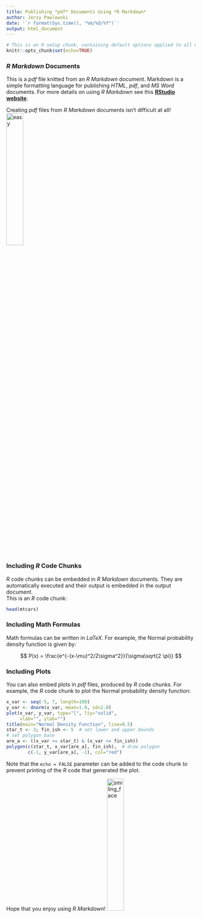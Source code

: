 ```yaml
---
title: Publishing *pdf* Documents Using *R Markdown*
author: Jerzy Pawlowski
date: '`r format(Sys.time(), "%m/%d/%Y")`'
output: html_document
---
```


```r
# This is an R setup chunk, containing default options applied to all other chunks
knitr::opts_chunk$set(echo=TRUE)
```

### *R Markdown* Documents

This is a *pdf* file knitted from an *R Markdown* document. Markdown is a simple formatting language for publishing *HTML*, *pdf*, and *MS Word* documents. For more details on using *R Markdown* see this [**RStudio website**](http://rmarkdown.rstudio.com).  

Creating *pdf* files from *R Markdown* documents isn't difficult at all!  
![easy](image/easy_button.png){width="30%"}


### Including *R* Code Chunks

*R* code chunks can be embedded in *R Markdown* documents.  They are automatically executed and their output is embedded in the output document.  
This is an *R* code chunk:

```r
head(mtcars)
```


### Including Math Formulas

Math formulas can be written in *LaTeX*.  For example, the Normal probability density function is given by:

$$
P(x) = \frac{e^{-(x-\mu)^2/2\sigma^2}}{\sigma\sqrt{2 \pi}}
$$

### Including Plots

You can also embed plots in *pdf* files, produced by *R* code chunks.  For example, the *R* code chunk to plot the Normal probability density function:

```r
x_var <- seq(-5, 7, length=100)
y_var <- dnorm(x_var, mean=1.0, sd=2.0)
plot(x_var, y_var, type="l", lty="solid",
     xlab="", ylab="")
title(main="Normal Density Function", line=0.5)
star_t <- 3; fin_ish <- 5  # set lower and upper bounds
# set polygon base
are_a <- ((x_var >= star_t) & (x_var <= fin_ish))
polygon(c(star_t, x_var[are_a], fin_ish),  # draw polygon
        c(-1, y_var[are_a], -1), col="red")
```


Note that the `echo = FALSE` parameter can be added to the code chunk to prevent printing of the *R* code that generated the plot.  


Hope that you enjoy using *R Markdown*!
![smiling_face](image//smile_small.png){width="30%"}

